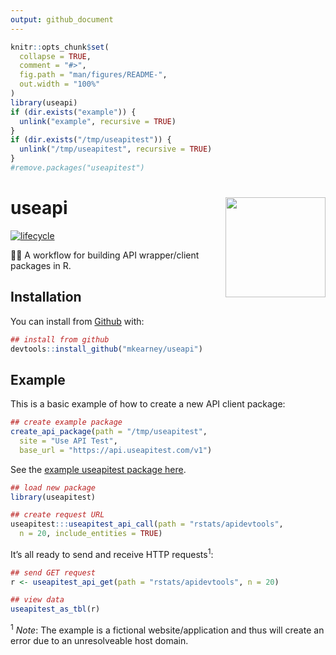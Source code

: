 ```yaml
---
output: github_document
---
```


<!-- README.md is generated from README.Rmd. Please edit that file -->

```r
knitr::opts_chunk$set(
  collapse = TRUE,
  comment = "#>",
  fig.path = "man/figures/README-",
  out.width = "100%"
)
library(useapi)
if (dir.exists("example")) {
  unlink("example", recursive = TRUE)
}
if (dir.exists("/tmp/useapitest")) {
  unlink("/tmp/useapitest", recursive = TRUE)
}
#remove.packages("useapitest")
```
# useapi <img src="man/figures/logo.png" width="160px" align="right" />

[![lifecycle](https://img.shields.io/badge/lifecycle-experimental-orange.svg)](https://www.tidyverse.org/lifecycle/#experimental)

📩📨  A workflow for building API wrapper/client packages in R.

## Installation

You can install from [Github](https://github.com/mkearney/useapi) with:

```r
## install from github
devtools::install_github("mkearney/useapi")
```

## Example

This is a basic example of how to create a new API client package:

```r
## create example package
create_api_package(path = "/tmp/useapitest", 
  site = "Use API Test",
  base_url = "https://api.useapitest.com/v1")
```

See the [example useapitest package here](example).


```r
## load new package
library(useapitest)

## create request URL
useapitest:::useapitest_api_call(path = "rstats/apidevtools", 
  n = 20, include_entities = TRUE)
```

It's all ready to send and receive HTTP requests<sup>1</sup>:

```r
## send GET request
r <- useapitest_api_get(path = "rstats/apidevtools", n = 20)

## view data
useapitest_as_tbl(r)
```



<sup>1</sup>  *Note*: The example is a fictional website/application and thus will create an error due to an unresolveable host domain.

